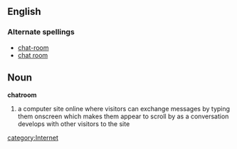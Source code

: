 ==English==
=== Alternate spellings ===
*[[chat-room]]
*[[chat room]]

== Noun ==
'''chatroom'''
# a computer site online where visitors can exchange messages by typing them onscreen which makes them appear to scroll by as a conversation develops with other visitors to the site

[[category:Internet]]